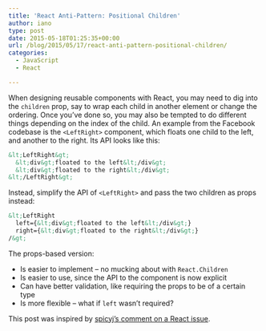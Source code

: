 ```yaml
---
title: 'React Anti-Pattern: Positional Children'
author: iano
type: post
date: 2015-05-18T01:25:35+00:00
url: /blog/2015/05/17/react-anti-pattern-positional-children/
categories:
  - JavaScript
  - React

---
```

When designing reusable components with React, you may need to dig into the `children` prop, say to wrap each child in another element or change the ordering. Once you&#8217;ve done so, you may also be tempted to do different things depending on the index of the child. An example from the Facebook codebase is the `<LeftRight>` component, which floats one child to the left, and another to the right. Its API looks like this:

```xml
&lt;LeftRight&gt;
  &lt;div&gt;floated to the left&lt;/div&gt;
  &lt;div&gt;floated to the right&lt;/div&gt;
&lt;/LeftRight&gt;

```

Instead, simplify the API of `<LeftRight>` and pass the two children as props instead:

```xml
&lt;LeftRight
  left={&lt;div&gt;floated to the left&lt;/div&gt;}
  right={&lt;div&gt;floated to the right&lt;/div&gt;}
/&gt;

```

The props-based version:

  * Is easier to implement &#8211; no mucking about with `React.Children`
  * Is easier to use, since the API to the component is now explicit
  * Can have better validation, like requiring the props to be of a certain type
  * Is more flexible &#8211; what if `left` wasn&#8217;t required?

This post was inspired by [spicyj&#8217;s comment on a React issue][1].

 [1]: https://github.com/facebook/react/issues/2956#issuecomment-90791665